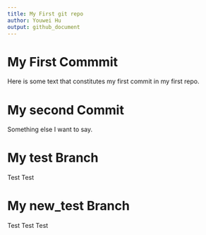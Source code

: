 ```yaml
---
title: My First git repo
author: Youwei Hu
output: github_document
---
```


# My First Commmit

Here is some text that constitutes my first commit in my first repo.

# My second Commit

Something else I want to say.

# My test Branch

Test Test

# My new_test Branch

Test Test Test